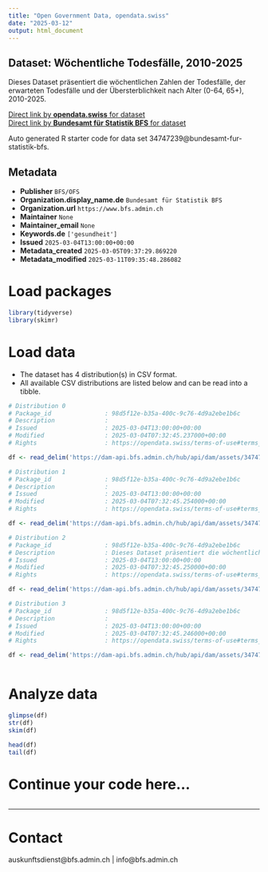 ```yaml
---
title: "Open Government Data, opendata.swiss"
date: "2025-03-12"
output: html_document
---
```


## Dataset: Wöchentliche Todesfälle, 2010-2025

Dieses Dataset präsentiert die wöchentlichen Zahlen der Todesfälle, der erwarteten Todesfälle und der Übersterblichkeit nach Alter (0-64, 65+), 2010-2025.

[Direct link by **opendata.swiss** for dataset](https://opendata.swiss/de/dataset/wochentliche-todesfalle-2010-20251)<br>
[Direct link by **Bundesamt für Statistik BFS** for dataset](https://www.bfs.admin.ch/asset/de/ts-d-14.03.04.03-wr)

Auto generated R starter code for data set 34747239@bundesamt-fur-statistik-bfs.

## Metadata

- **Publisher** `BFS/OFS`
- **Organization.display_name.de** `Bundesamt für Statistik BFS`
- **Organization.url** `https://www.bfs.admin.ch`
- **Maintainer** `None`
- **Maintainer_email** `None`
- **Keywords.de** `['gesundheit']`
- **Issued** `2025-03-04T13:00:00+00:00`
- **Metadata_created** `2025-03-05T09:37:29.869220`
- **Metadata_modified** `2025-03-11T09:35:48.286082`


# Load packages

```r

library(tidyverse)
library(skimr)

```

# Load data

-   The dataset has 4 distribution(s) in CSV format.
-   All available CSV distributions are listed below and can be read into a tibble.

```r

# Distribution 0
# Package_id               : 98d5f12e-b35a-400c-9c76-4d9a2ebe1b6c
# Description              : 
# Issued                   : 2025-03-04T13:00:00+00:00
# Modified                 : 2025-03-04T07:32:45.237000+00:00
# Rights                   : https://opendata.swiss/terms-of-use#terms_by_ask

df <- read_delim('https://dam-api.bfs.admin.ch/hub/api/dam/assets/34747259/master')

# Distribution 1
# Package_id               : 98d5f12e-b35a-400c-9c76-4d9a2ebe1b6c
# Description              : 
# Issued                   : 2025-03-04T13:00:00+00:00
# Modified                 : 2025-03-04T07:32:45.254000+00:00
# Rights                   : https://opendata.swiss/terms-of-use#terms_by_ask

df <- read_delim('https://dam-api.bfs.admin.ch/hub/api/dam/assets/34747248/master')

# Distribution 2
# Package_id               : 98d5f12e-b35a-400c-9c76-4d9a2ebe1b6c
# Description              : Dieses Dataset präsentiert die wöchentlichen Zahlen der Todesfälle, der erwarteten Todesfälle und der Übersterblichkeit nach Alter (0-64, 65+), 2010-2025.
# Issued                   : 2025-03-04T13:00:00+00:00
# Modified                 : 2025-03-04T07:32:45.250000+00:00
# Rights                   : https://opendata.swiss/terms-of-use#terms_by_ask

df <- read_delim('https://dam-api.bfs.admin.ch/hub/api/dam/assets/34747263/master')

# Distribution 3
# Package_id               : 98d5f12e-b35a-400c-9c76-4d9a2ebe1b6c
# Description              : 
# Issued                   : 2025-03-04T13:00:00+00:00
# Modified                 : 2025-03-04T07:32:45.246000+00:00
# Rights                   : https://opendata.swiss/terms-of-use#terms_by_ask

df <- read_delim('https://dam-api.bfs.admin.ch/hub/api/dam/assets/34747254/master')



```

# Analyze data

```r

glimpse(df)
str(df)
skim(df)

head(df)
tail(df)

```

# Continue your code here...

```r

```

------------------------------------------------------------------------

# Contact

auskunftsdienst@bfs.admin.ch | info@bfs.admin.ch
